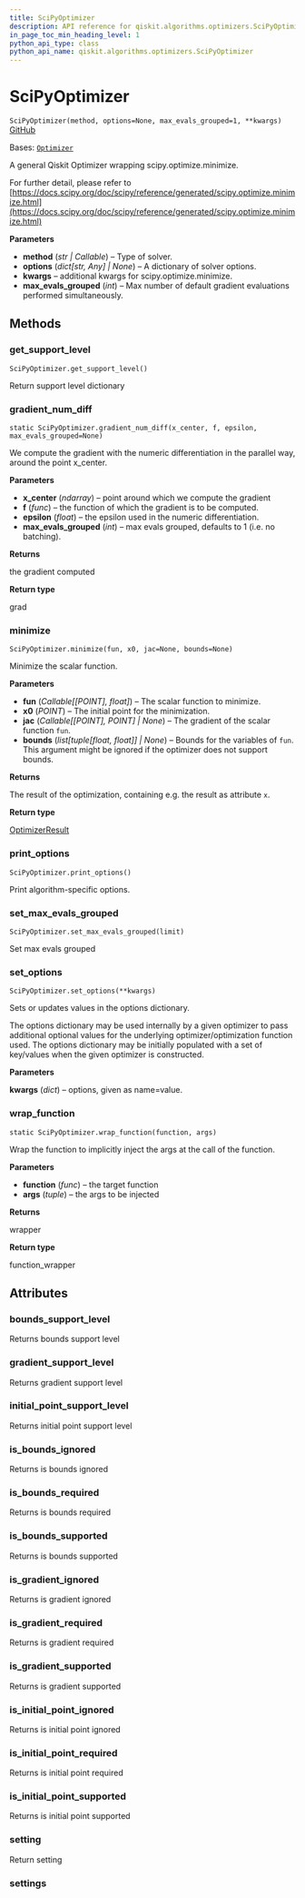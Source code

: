 ```yaml
---
title: SciPyOptimizer
description: API reference for qiskit.algorithms.optimizers.SciPyOptimizer
in_page_toc_min_heading_level: 1
python_api_type: class
python_api_name: qiskit.algorithms.optimizers.SciPyOptimizer
---
```


# SciPyOptimizer

<span id="qiskit.algorithms.optimizers.SciPyOptimizer" />

`SciPyOptimizer(method, options=None, max_evals_grouped=1, **kwargs)` [GitHub](https://github.com/qiskit/qiskit/tree/stable/0.24/qiskit/algorithms/optimizers/scipy_optimizer.py "view source code")

Bases: [`Optimizer`](qiskit.algorithms.optimizers.Optimizer "qiskit.algorithms.optimizers.optimizer.Optimizer")

A general Qiskit Optimizer wrapping scipy.optimize.minimize.

For further detail, please refer to [https://docs.scipy.org/doc/scipy/reference/generated/scipy.optimize.minimize.html](https://docs.scipy.org/doc/scipy/reference/generated/scipy.optimize.minimize.html)

**Parameters**

*   **method** (*str | Callable*) – Type of solver.
*   **options** (*dict\[str, Any] | None*) – A dictionary of solver options.
*   **kwargs** – additional kwargs for scipy.optimize.minimize.
*   **max\_evals\_grouped** (*int*) – Max number of default gradient evaluations performed simultaneously.

## Methods

<span id="qiskit-algorithms-optimizers-scipyoptimizer-get-support-level" />

### get\_support\_level

<span id="qiskit.algorithms.optimizers.SciPyOptimizer.get_support_level" />

`SciPyOptimizer.get_support_level()`

Return support level dictionary

<span id="qiskit-algorithms-optimizers-scipyoptimizer-gradient-num-diff" />

### gradient\_num\_diff

<span id="qiskit.algorithms.optimizers.SciPyOptimizer.gradient_num_diff" />

`static SciPyOptimizer.gradient_num_diff(x_center, f, epsilon, max_evals_grouped=None)`

We compute the gradient with the numeric differentiation in the parallel way, around the point x\_center.

**Parameters**

*   **x\_center** (*ndarray*) – point around which we compute the gradient
*   **f** (*func*) – the function of which the gradient is to be computed.
*   **epsilon** (*float*) – the epsilon used in the numeric differentiation.
*   **max\_evals\_grouped** (*int*) – max evals grouped, defaults to 1 (i.e. no batching).

**Returns**

the gradient computed

**Return type**

grad

<span id="qiskit-algorithms-optimizers-scipyoptimizer-minimize" />

### minimize

<span id="qiskit.algorithms.optimizers.SciPyOptimizer.minimize" />

`SciPyOptimizer.minimize(fun, x0, jac=None, bounds=None)`

Minimize the scalar function.

**Parameters**

*   **fun** (*Callable\[\[POINT], float]*) – The scalar function to minimize.
*   **x0** (*POINT*) – The initial point for the minimization.
*   **jac** (*Callable\[\[POINT], POINT] | None*) – The gradient of the scalar function `fun`.
*   **bounds** (*list\[tuple\[float, float]] | None*) – Bounds for the variables of `fun`. This argument might be ignored if the optimizer does not support bounds.

**Returns**

The result of the optimization, containing e.g. the result as attribute `x`.

**Return type**

[OptimizerResult](qiskit.algorithms.optimizers.OptimizerResult "qiskit.algorithms.optimizers.OptimizerResult")

<span id="qiskit-algorithms-optimizers-scipyoptimizer-print-options" />

### print\_options

<span id="qiskit.algorithms.optimizers.SciPyOptimizer.print_options" />

`SciPyOptimizer.print_options()`

Print algorithm-specific options.

<span id="qiskit-algorithms-optimizers-scipyoptimizer-set-max-evals-grouped" />

### set\_max\_evals\_grouped

<span id="qiskit.algorithms.optimizers.SciPyOptimizer.set_max_evals_grouped" />

`SciPyOptimizer.set_max_evals_grouped(limit)`

Set max evals grouped

<span id="qiskit-algorithms-optimizers-scipyoptimizer-set-options" />

### set\_options

<span id="qiskit.algorithms.optimizers.SciPyOptimizer.set_options" />

`SciPyOptimizer.set_options(**kwargs)`

Sets or updates values in the options dictionary.

The options dictionary may be used internally by a given optimizer to pass additional optional values for the underlying optimizer/optimization function used. The options dictionary may be initially populated with a set of key/values when the given optimizer is constructed.

**Parameters**

**kwargs** (*dict*) – options, given as name=value.

<span id="qiskit-algorithms-optimizers-scipyoptimizer-wrap-function" />

### wrap\_function

<span id="qiskit.algorithms.optimizers.SciPyOptimizer.wrap_function" />

`static SciPyOptimizer.wrap_function(function, args)`

Wrap the function to implicitly inject the args at the call of the function.

**Parameters**

*   **function** (*func*) – the target function
*   **args** (*tuple*) – the args to be injected

**Returns**

wrapper

**Return type**

function\_wrapper

## Attributes

<span id="qiskit.algorithms.optimizers.SciPyOptimizer.bounds_support_level" />

### bounds\_support\_level

Returns bounds support level

<span id="qiskit.algorithms.optimizers.SciPyOptimizer.gradient_support_level" />

### gradient\_support\_level

Returns gradient support level

<span id="qiskit.algorithms.optimizers.SciPyOptimizer.initial_point_support_level" />

### initial\_point\_support\_level

Returns initial point support level

<span id="qiskit.algorithms.optimizers.SciPyOptimizer.is_bounds_ignored" />

### is\_bounds\_ignored

Returns is bounds ignored

<span id="qiskit.algorithms.optimizers.SciPyOptimizer.is_bounds_required" />

### is\_bounds\_required

Returns is bounds required

<span id="qiskit.algorithms.optimizers.SciPyOptimizer.is_bounds_supported" />

### is\_bounds\_supported

Returns is bounds supported

<span id="qiskit.algorithms.optimizers.SciPyOptimizer.is_gradient_ignored" />

### is\_gradient\_ignored

Returns is gradient ignored

<span id="qiskit.algorithms.optimizers.SciPyOptimizer.is_gradient_required" />

### is\_gradient\_required

Returns is gradient required

<span id="qiskit.algorithms.optimizers.SciPyOptimizer.is_gradient_supported" />

### is\_gradient\_supported

Returns is gradient supported

<span id="qiskit.algorithms.optimizers.SciPyOptimizer.is_initial_point_ignored" />

### is\_initial\_point\_ignored

Returns is initial point ignored

<span id="qiskit.algorithms.optimizers.SciPyOptimizer.is_initial_point_required" />

### is\_initial\_point\_required

Returns is initial point required

<span id="qiskit.algorithms.optimizers.SciPyOptimizer.is_initial_point_supported" />

### is\_initial\_point\_supported

Returns is initial point supported

<span id="qiskit.algorithms.optimizers.SciPyOptimizer.setting" />

### setting

Return setting

<span id="qiskit.algorithms.optimizers.SciPyOptimizer.settings" />

### settings

